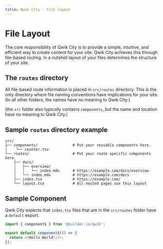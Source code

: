 ```yaml
---
title: Qwik City - file layout
---
```


# File Layout

The core responsibility of Qwik City is to provide a simple, intuitive, and efficient way to create content for your site. Qwik City achieves this through file-based routing. In a nutshell layout of your files determines the structure of your site.

## The `routes` directory

All file-based route information is placed in `src/routes` directory. This is the only directory where file naming conventions have implications for your site. (In all other folders, the names have no meaning to Qwik City.)

(the `src` folder also typically contains `components`, but the name and location have no meaning to Qwik City.)

## Sample `routes` directory example

```
src/
├── components/                # Put your reusable components here.
│    └── counter.tsx
└── routes/                    # Put your route specific components here.
    ├── docs/
    │   ├── overview/
    │   │   └── index.mdx      # https://example.com/docs/overview
    │   └── index.mdx          # https://example.com/docs
    ├── index.tsx              # https://example.com/
    └── layout.tsx             # All nested pages use this layout
```

## Sample Component

Qwik City expects that `index.tsx` files that are in the `src/routes` folder have a `default` export.

```typescript
import { component$ } from '@builder.io/qwik';

export default component$(() => {
  return <>Hello World!</>;
});
```
